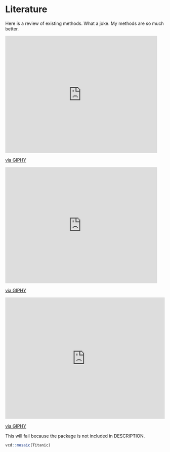 # Literature

Here is a review of existing methods. What a joke. My methods are so much better.

<iframe src="https://giphy.com/embed/nxscd2YGVf6xi" width="480" height="369" frameBorder="0" class="giphy-embed" allowFullScreen></iframe><p><a href="https://giphy.com/gifs/reaction-food-simpsons-nxscd2YGVf6xi">via GIPHY</a></p>

<iframe src="https://giphy.com/embed/l2Jej6O5fbzxQ9PO0" width="480" height="366" frameBorder="0" class="giphy-embed" allowFullScreen></iframe><p><a href="https://giphy.com/gifs/thesimpsons-the-simpsons-3x23-l2Jej6O5fbzxQ9PO0">via GIPHY</a></p>

<div style="width:100%;height:0;padding-bottom:76%;position:relative;"><iframe src="https://giphy.com/embed/l2Jej6O5fbzxQ9PO0" width="100%" height="100%" style="position:absolute" frameBorder="0" class="giphy-embed" allowFullScreen></iframe></div><p><a href="https://giphy.com/gifs/thesimpsons-the-simpsons-3x23-l2Jej6O5fbzxQ9PO0">via GIPHY</a></p>


This will fail because the package is not included in DESCRIPTION.

```r
vcd::mosaic(Titanic)
```
